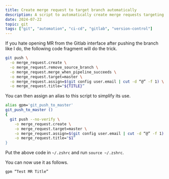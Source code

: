 ```yaml
---
title: Create merge request to target branch automatically
description: A script to automatically create merge requests targeting specific branches.
date: 2024-07-22
topic: git
tags: ["git", "automation", "ci-cd", "gitlab", "version-control"]
---
```


If you hate opening MR from the Gitlab interface after pushing the branch like I do, the following code fragment will do the trick.

```bash
git push \
  -o merge_request.create \
  -o merge_request.remove_source_branch \
  -o merge_request.merge_when_pipeline_succeeds \
  -o merge_request.target=master \
  -o merge_request.assign=$(git config user.email | cut -d “@” -f 1) \
  -o merge_request.title="${TITLE}”
```

You can then assign an alias to this script to simplify its use.

```bash
alias gpm='git_push_to_master'
git_push_to_master ()
{
  git push --no-verify \
    -o merge_request.create \
    -o merge_request.target=master \
    -o merge_request.assign=$(git config user.email | cut -d “@” -f 1) \
    -o merge_request.title="$1”
}
```

Put the above code in `~/.zshrc` and run `source ~/.zshrc`.

You can now use it as follows.

```bash
gpm “Test MR Title”
```